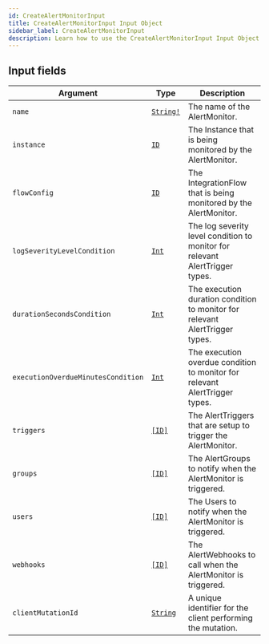 ```yaml
---
id: CreateAlertMonitorInput
title: CreateAlertMonitorInput Input Object
sidebar_label: CreateAlertMonitorInput
description: Learn how to use the CreateAlertMonitorInput Input Object for Builder's API.
---
```


## Input fields

| Argument                           | Type                                      | Description                                                                  |
| ---------------------------------- | ----------------------------------------- | ---------------------------------------------------------------------------- |
| `name`                             | [`String!`](/composer/builder/api/schema/scalar/String.mdx) | The name of the AlertMonitor.                                                |
| `instance`                         | [`ID`](/composer/builder/api/schema/scalar/ID.mdx)          | The Instance that is being monitored by the AlertMonitor.                    |
| `flowConfig`                       | [`ID`](/composer/builder/api/schema/scalar/ID.mdx)          | The IntegrationFlow that is being monitored by the AlertMonitor.             |
| `logSeverityLevelCondition`        | [`Int`](/composer/builder/api/schema/scalar/Int.mdx)        | The log severity level condition to monitor for relevant AlertTrigger types. |
| `durationSecondsCondition`         | [`Int`](/composer/builder/api/schema/scalar/Int.mdx)        | The execution duration condition to monitor for relevant AlertTrigger types. |
| `executionOverdueMinutesCondition` | [`Int`](/composer/builder/api/schema/scalar/Int.mdx)        | The execution overdue condition to monitor for relevant AlertTrigger types.  |
| `triggers`                         | [`[ID]`](/composer/builder/api/schema/scalar/ID.mdx)        | The AlertTriggers that are setup to trigger the AlertMonitor.                |
| `groups`                           | [`[ID]`](/composer/builder/api/schema/scalar/ID.mdx)        | The AlertGroups to notify when the AlertMonitor is triggered.                |
| `users`                            | [`[ID]`](/composer/builder/api/schema/scalar/ID.mdx)        | The Users to notify when the AlertMonitor is triggered.                      |
| `webhooks`                         | [`[ID]`](/composer/builder/api/schema/scalar/ID.mdx)        | The AlertWebhooks to call when the AlertMonitor is triggered.                |
| `clientMutationId`                 | [`String`](/composer/builder/api/schema/scalar/String.mdx)  | A unique identifier for the client performing the mutation.                  |
